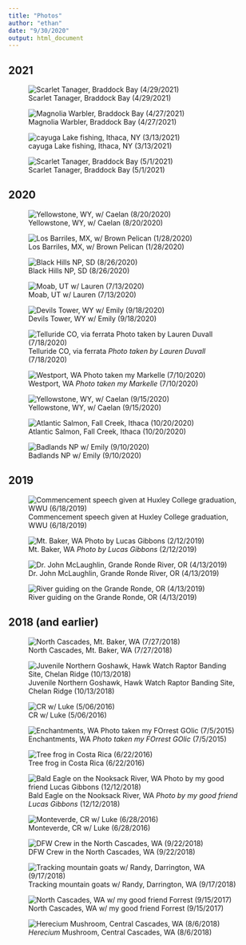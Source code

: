 ```yaml
---
title: "Photos"
author: "ethan"
date: "9/30/2020"
output: html_document
---
```

## **2021**

![Scarlet Tanager, Braddock Bay (4/29/2021)](C:\Users\ethan\OneDrive\Documents\Github\Repos\website\images\warb.jpg) 

![Magnolia Warbler, Braddock Bay (4/27/2021)](C:\Users\ethan\OneDrive\Documents\Github\Repos\website\images\magnolia2.jpg) 

![cayuga Lake fishing, Ithaca, NY (3/13/2021)](C:\Users\ethan\OneDrive\Documents\Github\Repos\website\images\cayuga.jpg) 

![Scarlet Tanager, Braddock Bay (5/1/2021)](C:\Users\ethan\OneDrive\Documents\Github\Repos\website\images\scarlet.jpg) 

## **2020**
  
![Yellowstone, WY, w/ Caelan (8/20/2020)](C:\Users\ethan\OneDrive\Documents\Github\Repos\website\images\caelan_ethan_night.jpg)

![Los Barriles, MX, w/ Brown Pelican (1/28/2020)](C:\Users\ethan\OneDrive\Documents\Github\Repos\website\images\ethan_pelican.PNG)

![Black Hills NP, SD (8/26/2020)](C:\Users\ethan\OneDrive\Documents\Github\Repos\website\images\black_hills.jpg)

![Moab, UT w/ Lauren (7/13/2020)](C:\Users\ethan\OneDrive\Documents\Github\Repos\website\images\lauren_utah.jpg)

![Devils Tower, WY w/ Emily (9/18/2020)](C:\Users\ethan\OneDrive\Documents\Github\Repos\website\images\em2.jpg)

![Telluride CO, via ferrata *Photo taken by Lauren Duvall* (7/18/2020)](C:\Users\ethan\OneDrive\Documents\Github\Repos\website\images\ethan_via.jpg)

![Westport, WA *Photo taken my Markelle* (7/10/2020)](C:\Users\ethan\OneDrive\Documents\Github\Repos\website\images\westport_sky.jpg)

![Yellowstone, WY, w/ Caelan (9/15/2020)](C:\Users\ethan\OneDrive\Documents\Github\Repos\website\images\caelan_yellowstone.jpg)

![Atlantic Salmon, Fall Creek, Ithaca  (10/20/2020)](C:\Users\ethan\OneDrive\Documents\Github\Repos\website\images\salmon.jpg) 

![Badlands NP w/ Emily (9/10/2020)](C:\Users\ethan\OneDrive\Documents\Github\Repos\website\images\emily_badlands.jpg)

## **2019**
  
![Commencement speech given at Huxley College graduation, WWU (6/18/2019)](C:\Users\ethan\OneDrive\Documents\Github\Repos\website\images\speech.jpg)
  
![Mt. Baker, WA *Photo by Lucas Gibbons* (2/12/2019)](C:\Users\ethan\OneDrive\Documents\Github\Repos\website\images\baker.jpg)

![Dr. John McLaughlin, Grande Ronde River, OR (4/13/2019)](C:\Users\ethan\OneDrive\Documents\Github\Repos\website\images\john.jpg)

![River guiding on the Grande Ronde, OR (4/13/2019)](C:\Users\ethan\OneDrive\Documents\Github\Repos\website\images\grande_ronde.jpg)

## **2018 (and earlier)**

![North Cascades, Mt. Baker, WA (7/27/2018)](C:\Users\ethan\OneDrive\Documents\Github\Repos\website\images\north_cascades.jpg)

![Juvenile Northern Goshawk, Hawk Watch Raptor Banding Site, Chelan Ridge (10/13/2018)](C:\Users\ethan\OneDrive\Documents\Github\Repos\website\images\goshawk.jpg)

![CR w/ Luke (5/06/2016)](C:\Users\ethan\OneDrive\Documents\Github\Repos\website\images\\luke_kayak.jpg)

![Enchantments, WA *Photo taken my FOrrest GOlic* (7/5/2015)](C:\Users\ethan\OneDrive\Documents\Github\Repos\website\images\ethan_goat.jpg)

![Tree frog in Costa Rica (6/22/2016)](C:\Users\ethan\OneDrive\Documents\Github\Repos\website\images\treefrog.jpg)

![Bald Eagle on the Nooksack River, WA *Photo by my good friend Lucas Gibbons* (12/12/2018)](C:\Users\ethan\OneDrive\Documents\Github\Repos\website\images\lucas_eagle.jpg)

![Monteverde, CR w/ Luke (6/28/2016)](C:\Users\ethan\OneDrive\Documents\Github\Repos\website\images\lukewater.jpg)

![DFW Crew in the North Cascades, WA (9/22/2018)](C:\Users\ethan\OneDrive\Documents\Github\Repos\website\images\campingout.jpg)

![Tracking mountain goats w/ Randy, Darrington, WA (9/17/2018)](C:\Users\ethan\OneDrive\Documents\Github\Repos\website\images\ethan_and_randy.jpg)

![North Cascades, WA w/ my good friend Forrest (9/15/2017)](C:\Users\ethan\OneDrive\Documents\Github\Repos\website\images\fmountains.jpg)

![*Herecium* Mushroom, Central Cascades, WA (8/6/2018)](C:\Users\ethan\OneDrive\Documents\Github\Repos\website\images\mushroom.jpg)
